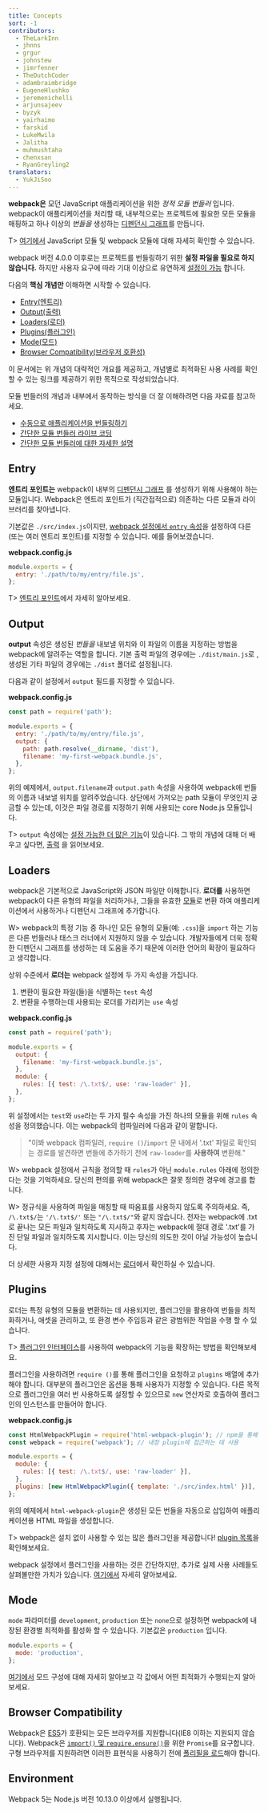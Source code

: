 ```yaml
---
title: Concepts
sort: -1
contributors:
  - TheLarkInn
  - jhnns
  - grgur
  - johnstew
  - jimrfenner
  - TheDutchCoder
  - adambraimbridge
  - EugeneHlushko
  - jeremenichelli
  - arjunsajeev
  - byzyk
  - yairhaimo
  - farskid
  - LukeMwila
  - Jalitha
  - muhmushtaha
  - chenxsan
  - RyanGreyling2
translators:
  - YukJiSoo
---
```


**webpack은** 모던 JavaScript 애플리케이션을 위한 _정적 모듈 번들러_ 입니다. webpack이 애플리케이션을 처리할 때, 내부적으로는 프로젝트에 필요한 모든 모듈을 매핑하고 하나 이상의 _번들을_ 생성하는 [디펜던시 그래프](/concepts/dependency-graph/)를 만듭니다.

T> [여기에서](/concepts/modules) JavaScript 모듈 및 webpack 모듈에 대해 자세히 확인할 수 있습니다.

webpack 버전 4.0.0 이후로는 프로젝트를 번들링하기 위한 **설정 파일을 필요로 하지 않습니다.** 하지만 사용자 요구에 따라 기대 이상으로 유연하게 [설정이 가능](/configuration) 합니다.

다음의 **핵심 개념만** 이해하면 시작할 수 있습니다.

- [Entry(엔트리)](#entry)
- [Output(출력)](#output)
- [Loaders(로더)](#loaders)
- [Plugins(플러그인)](#plugins)
- [Mode(모드)](#mode)
- [Browser Compatibility(브라우저 호환성)](#browser-compatibility)

이 문서에는 위 개념의 대략적인 개요를 제공하고, 개념별로 최적화된 사용 사례를 확인할 수 있는 링크를 제공하기 위한 목적으로 작성되었습니다.

모듈 번들러의 개념과 내부에서 동작하는 방식을 더 잘 이해하려면 다음 자료를 참고하세요.

- [수동으로 애플리케이션을 번들링하기](https://www.youtube.com/watch?v=UNMkLHzofQI)
- [간단한 모듈 번들러 라이브 코딩](https://www.youtube.com/watch?v=Gc9-7PBqOC8)
- [간단한 모듈 번들러에 대한 자세한 설명](https://github.com/ronami/minipack)

## Entry

**엔트리 포인트는** webpack이 내부의 [디펜던시 그래프](/concepts/dependency-graph/) 를 생성하기 위해 사용해야 하는 모듈입니다. Webpack은 엔트리 포인트가 (직간접적으로) 의존하는 다른 모듈과 라이브러리를 찾아냅니다.

기본값은 `./src/index.js`이지만, [webpack 설정에서 `entry` 속성](/configuration/entry-context/#entry)을 설정하여 다른 (또는 여러 엔트리 포인트)를 지정할 수 있습니다. 예를 들어보겠습니다.

**webpack.config.js**

```js
module.exports = {
  entry: './path/to/my/entry/file.js',
};
```

T> [엔트리 포인트](/concepts/entry-points)에서 자세히 알아보세요.

## Output

**output** 속성은 생성된 _번들을_ 내보낼 위치와 이 파일의 이름을 지정하는 방법을 webpack에 알려주는 역할을 합니다. 기본 출력 파일의 경우에는 `./dist/main.js`로 , 생성된 기타 파일의 경우에는 `./dist` 폴더로 설정됩니다.

다음과 같이 설정에서 `output` 필드를 지정할 수 있습니다.

**webpack.config.js**

```javascript
const path = require('path');

module.exports = {
  entry: './path/to/my/entry/file.js',
  output: {
    path: path.resolve(__dirname, 'dist'),
    filename: 'my-first-webpack.bundle.js',
  },
};
```

위의 예제에서, `output.filename`과 `output.path` 속성을 사용하여 webpack에 번들의 이름과 내보낼 위치를 알려주었습니다. 상단에서 가져오는 path 모듈이 무엇인지 궁금할 수 있는데, 이것은 파일 경로를 지정하기 위해 사용되는 core Node.js 모듈입니다.

T> `output` 속성에는 [설정 가능한 더 많은 기능](/configuration/output)이 있습니다. 그 밖의 개념에 대해 더 배우고 싶다면, [출력](/concepts/output) 을 읽어보세요.

## Loaders

webpack은 기본적으로 JavaScript와 JSON 파일만 이해합니다. **로더를** 사용하면 webpack이 다른 유형의 파일을 처리하거나, 그들을 유효한 [모듈](/concepts/modules)로 변환 하여 애플리케이션에서 사용하거나 디펜던시 그래프에 추가합니다.

W> webpack의 특정 기능 중 하나인 모든 유형의 모듈(예: `.css`)을 `import` 하는 기능은 다른 번들러나 태스크 러너에서 지원하지 않을 수 있습니다. 개발자들에게 더욱 정확한 디펜던시 그래프를 생성하는 데 도움을 주기 때문에 이러한 언어의 확장이 필요하다고 생각합니다.

상위 수준에서 **로더는** webpack 설정에 두 가지 속성을 가집니다.

1. 변환이 필요한 파일(들)을 식별하는 `test` 속성
2. 변환을 수행하는데 사용되는 로더를 가리키는 `use` 속성

**webpack.config.js**

```javascript
const path = require('path');

module.exports = {
  output: {
    filename: 'my-first-webpack.bundle.js',
  },
  module: {
    rules: [{ test: /\.txt$/, use: 'raw-loader' }],
  },
};
```

위 설정에서는 `test`와 `use`라는 두 가지 필수 속성을 가진 하나의 모듈을 위해 `rules` 속성을 정의했습니다. 이는 webpack의 컴파일러에 다음과 같이 말합니다.

> "이봐 webpack 컴파일러, `require ()`/`import` 문 내에서 '.txt' 파일로 확인되는 경로를 발견하면 번들에 추가하기 전에 `raw-loader`를 **사용하여** 변환해."

W> webpack 설정에서 규칙을 정의할 때 `rules`가 아닌 `module.rules` 아래에 정의한다는 것을 기억하세요. 당신의 편의를 위해 webpack은 잘못 정의한 경우에 경고를 합니다.

W> 정규식을 사용하여 파일을 매칭할 때 따옴표를 사용하지 않도록 주의하세요. 즉, `/\.txt$/`는 `'/\.txt$/'` 또는 `"/\.txt$/"`와 같지 않습니다. 전자는 webpack에 .txt로 끝나는 모든 파일과 일치하도록 지시하고 후자는 webpack에 절대 경로 '.txt'를 가진 단일 파일과 일치하도록 지시합니다. 이는 당신의 의도한 것이 아닐 가능성이 높습니다.

더 상세한 사용자 지정 설정에 대해서는 [로더](/concepts/loaders)에서 확인하실 수 있습니다.

## Plugins

로더는 특정 유형의 모듈을 변환하는 데 사용되지만, 플러그인을 활용하여 번들을 최적화하거나, 애셋을 관리하고, 또 환경 변수 주입등과 같은 광범위한 작업을 수행 할 수 있습니다.

T> [플러그인 인터페이스](/api/plugins)를 사용하여 webpack의 기능을 확장하는 방법을 확인해보세요.

플러그인을 사용하려면 `require ()`를 통해 플러그인을 요청하고 `plugins` 배열에 추가해야 합니다. 대부분의 플러그인은 옵션을 통해 사용자가 지정할 수 있습니다. 다른 목적으로 플러그인을 여러 번 사용하도록 설정할 수 있으므로 `new` 연산자로 호출하여 플러그인의 인스턴스를 만들어야 합니다.

**webpack.config.js**

```javascript
const HtmlWebpackPlugin = require('html-webpack-plugin'); // npm을 통해 설치
const webpack = require('webpack'); // 내장 plugin에 접근하는 데 사용

module.exports = {
  module: {
    rules: [{ test: /\.txt$/, use: 'raw-loader' }],
  },
  plugins: [new HtmlWebpackPlugin({ template: './src/index.html' })],
};
```

위의 예제에서 `html-webpack-plugin`은 생성된 모든 번들을 자동으로 삽입하여 애플리케이션용 HTML 파일을 생성합니다.

T> webpack은 설치 없이 사용할 수 있는 많은 플러그인을 제공합니다! [plugin 목록](/plugins)을 확인해보세요.

webpack 설정에서 플러그인을 사용하는 것은 간단하지만, 추가로 실제 사용 사례들도 살펴볼만한 가치가 있습니다. [여기에서](/concepts/plugins) 자세히 알아보세요.

## Mode

`mode` 파라미터를 `development`, `production` 또는 `none`으로 설정하면 webpack에 내장된 환경별 최적화를 활성화 할 수 있습니다. 기본값은 `production` 입니다.

```javascript
module.exports = {
  mode: 'production',
};
```

[여기에서](/configuration/mode) 모드 구성에 대해 자세히 알아보고 각 값에서 어떤 최적화가 수행되는지 알아보세요.

## Browser Compatibility

Webpack은 [ES5](https://kangax.github.io/compat-table/es5/)가 호환되는 모든 브라우저를 지원합니다(IE8 이하는 지원되지 않습니다). Webpack은 [`import()` 및 `require.ensure()`](/guides/code-splitting/#dynamic-imports)을 위한 `Promise`를 요구합니다. 구형 브라우저를 지원하려면 이러한 표현식을 사용하기 전에 [폴리필을 로드](/guides/shimming/)해야 합니다.

## Environment

Webpack 5는 Node.js 버전 10.13.0 이상에서 실행됩니다.
